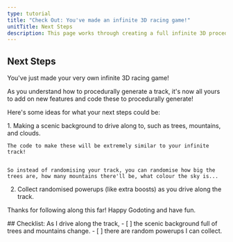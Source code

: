 ```yaml
---
type: tutorial
title: "Check Out: You've made an infinite 3D racing game!"
unitTitle: Next Steps
description: This page works through creating a full infinite 3D procedurally generated racing game
---
```



## Next Steps

You've just made your very own infinite 3D racing game! 

As you understand how to procedurally generate a track, it's now all yours to add on new features and code these to procedurally generate!



Here's some ideas for what your next steps could be:

<Steps>
1. Making a scenic background to drive along to, such as trees, mountains, and clouds.
    
    The code to make these will be extremely similar to your infinite track!
    
    
    So instead of randomising your track, you can randomise how big the trees are, how many mountains there'll be, what colour the sky is...
2. Collect randomised powerups (like extra boosts) as you drive along the track.
</Steps>

Thanks for following along this far! Happy Godoting and have fun.


<Box>
## Checklist: As I drive along the track,
<Checklist>
- [ ] the scenic background full of trees and mountains change.
- [ ] there are random powerups I can collect.
</Checklist>
</Box>